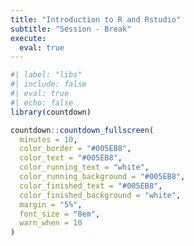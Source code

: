 ```yaml
---
title: "Introduction to R and Rstudio"
subtitle: "Session - Break"
execute: 
  eval: true
---
```


```r
#| label: "libs"
#| include: false
#| eval: true
#| echo: false
library(countdown)
```

```r
countdown::countdown_fullscreen(
  minutes = 10,
  color_border = "#005EB8",
  color_text = "#005EB8",
  color_running_text = "white",
  color_running_background = "#005EB8",
  color_finished_text = "#005EB8",
  color_finished_background = "white",
  margin = "5%",
  font_size = "8em",
  warn_when = 10
)
```
